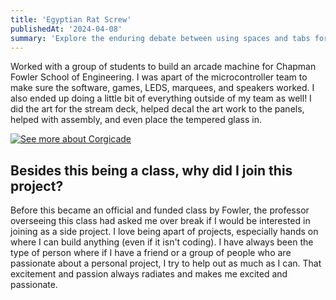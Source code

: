 ```yaml
---
title: 'Egyptian Rat Screw'
publishedAt: '2024-04-08'
summary: 'Explore the enduring debate between using spaces and tabs for code indentation, and why this choice matters more than you might think.'
---
```


Worked with a group of students to build an arcade machine for Chapman Fowler School of Engineering. I was apart of the microcontroller team to make sure the software, games, LEDS, marquees, and speakers worked. I also ended up doing a little bit of everything outside of my team as well! I did the art for the stream deck, helped decal the art work to the panels, helped with assembly, and even place the tempered glass in.

[![See more about Corgicade](https://media.licdn.com/dms/image/D5622AQGVNkMqTrOBGg/feedshare-shrink_1280/0/1715900044791?e=1724284800&v=beta&t=RDt5ALJY0DUZeAWRrD5j5hndJWFMykSjE60HNGuWaXw)](https://www.linkedin.com/feed/update/urn:li:activity:7197006432800497665/)

## Besides this being a class, why did I join this project?

Before this became an official and funded class by Fowler, the professor overseeing this class had asked me over break if I would be interested in joining as a side project. I love being apart of projects, especially hands on where I can build anything (even if it isn't coding). I have always been the type of person where if I have a friend or a group of people who are passionate about a personal project, I try to help out as much as I can. That excitement and passion always radiates and makes me excited and passionate.
